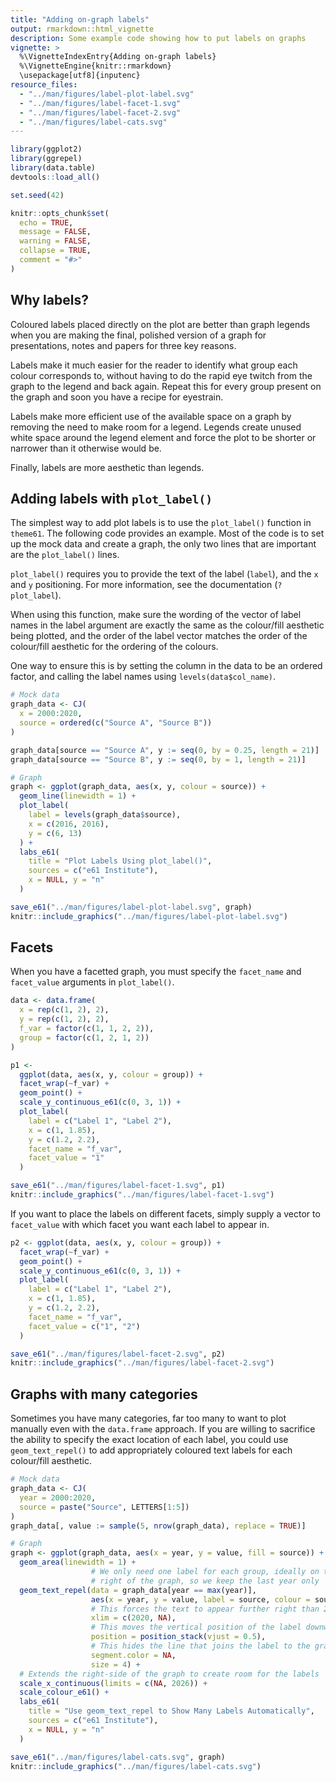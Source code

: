 ```yaml
---
title: "Adding on-graph labels"
output: rmarkdown::html_vignette
description: Some example code showing how to put labels on graphs
vignette: >
  %\VignetteIndexEntry{Adding on-graph labels}
  %\VignetteEngine{knitr::rmarkdown}
  \usepackage[utf8]{inputenc}
resource_files:
  - "../man/figures/label-plot-label.svg"
  - "../man/figures/label-facet-1.svg"
  - "../man/figures/label-facet-2.svg"
  - "../man/figures/label-cats.svg"
---
```


```r
library(ggplot2)
library(ggrepel)
library(data.table)
devtools::load_all()

set.seed(42)

knitr::opts_chunk$set(
  echo = TRUE,
  message = FALSE,
  warning = FALSE,
  collapse = TRUE,
  comment = "#>"
)
```

## Why labels?

Coloured labels placed directly on the plot are better than graph legends when you are making the final, polished version of a graph for presentations, notes and papers for three key reasons.

Labels make it much easier for the reader to identify what group each colour corresponds to, without having to do the rapid eye twitch from the graph to the legend and back again. Repeat this for every group present on the graph and soon you have a recipe for eyestrain.

Labels make more efficient use of the available space on a graph by removing the need to make room for a legend. Legends create unused white space around the legend element and force the plot to be shorter or narrower than it otherwise would be.

Finally, labels are more aesthetic than legends.

## Adding labels with `plot_label()`

The simplest way to add plot labels is to use the `plot_label()` function in `theme61`. The following code provides an example. Most of the code is to set up the mock data and create a graph, the only two lines that are important are the `plot_label()` lines.

`plot_label()` requires you to provide the text of the label (`label`), and the `x` and `y` positioning. For more information, see the documentation (`?plot_label`).

When using this function, make sure the wording of the vector of label names in the label argument are exactly the same as the colour/fill aesthetic being plotted, and the order of the label vector matches the order of the colour/fill aesthetic for the ordering of the colours.  

One way to ensure this is by setting the column in the data to be an ordered factor, and calling the label names using `levels(data$col_name)`.

```r
# Mock data
graph_data <- CJ(
  x = 2000:2020,
  source = ordered(c("Source A", "Source B"))
)

graph_data[source == "Source A", y := seq(0, by = 0.25, length = 21)]
graph_data[source == "Source B", y := seq(0, by = 1, length = 21)]

# Graph
graph <- ggplot(graph_data, aes(x, y, colour = source)) +
  geom_line(linewidth = 1) +
  plot_label(
    label = levels(graph_data$source),
    x = c(2016, 2016),
    y = c(6, 13)
  ) +
  labs_e61(
    title = "Plot Labels Using plot_label()",
    sources = c("e61 Institute"),
    x = NULL, y = "n"
  )

save_e61("../man/figures/label-plot-label.svg", graph)
knitr::include_graphics("../man/figures/label-plot-label.svg")

```

## Facets

When you have a facetted graph, you must specify the `facet_name` and `facet_value` arguments in `plot_label()`. 

```r
data <- data.frame(
  x = rep(c(1, 2), 2),
  y = rep(c(1, 2), 2),
  f_var = factor(c(1, 1, 2, 2)),
  group = factor(c(1, 2, 1, 2))
)

p1 <- 
  ggplot(data, aes(x, y, colour = group)) +    
  facet_wrap(~f_var) +
  geom_point() +
  scale_y_continuous_e61(c(0, 3, 1)) +
  plot_label(
    label = c("Label 1", "Label 2"),
    x = c(1, 1.85),
    y = c(1.2, 2.2),
    facet_name = "f_var",
    facet_value = "1"
  ) 

save_e61("../man/figures/label-facet-1.svg", p1)
knitr::include_graphics("../man/figures/label-facet-1.svg")
```

If you want to place the labels on different facets, simply supply a vector to `facet_value` with which facet you want each label to appear in.

```r
p2 <- ggplot(data, aes(x, y, colour = group)) +
  facet_wrap(~f_var) +
  geom_point() +
  scale_y_continuous_e61(c(0, 3, 1)) +
  plot_label(
    label = c("Label 1", "Label 2"),
    x = c(1, 1.85),
    y = c(1.2, 2.2),
    facet_name = "f_var",
    facet_value = c("1", "2")
  )

save_e61("../man/figures/label-facet-2.svg", p2)
knitr::include_graphics("../man/figures/label-facet-2.svg")


```

## Graphs with many categories

Sometimes you have many categories, far too many to want to plot manually even with the `data.frame` approach. If you are willing to sacrifice the ability to specify the exact location of each label, you could use `geom_text_repel()` to add appropriately coloured text labels for each colour/fill aesthetic. 

```r
# Mock data
graph_data <- CJ(
  year = 2000:2020,
  source = paste("Source", LETTERS[1:5])
)
graph_data[, value := sample(5, nrow(graph_data), replace = TRUE)]

# Graph
graph <- ggplot(graph_data, aes(x = year, y = value, fill = source)) +
  geom_area(linewidth = 1) +
                  # We only need one label for each group, ideally on the far 
                  # right of the graph, so we keep the last year only
  geom_text_repel(data = graph_data[year == max(year)],
                  aes(x = year, y = value, label = source, colour = source),
                  # This forces the text to appear further right than 2020
                  xlim = c(2020, NA),
                  # This moves the vertical position of the label downwards
                  position = position_stack(vjust = 0.5),
                  # This hides the line that joins the label to the graph element
                  segment.color = NA,
                  size = 4) +
  # Extends the right-side of the graph to create room for the labels
  scale_x_continuous(limits = c(NA, 2026)) +
  scale_colour_e61() +
  labs_e61(
    title = "Use geom_text_repel to Show Many Labels Automatically",
    sources = c("e61 Institute"),
    x = NULL, y = "n"
  )

save_e61("../man/figures/label-cats.svg", graph)
knitr::include_graphics("../man/figures/label-cats.svg")

```
